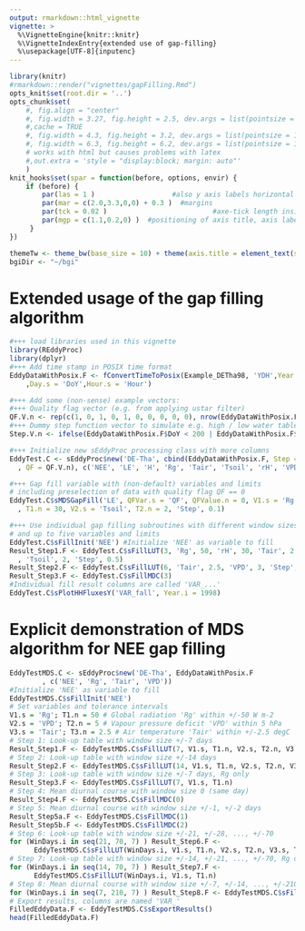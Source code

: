 ```yaml
---
output: rmarkdown::html_vignette
vignette: >
  %\VignetteEngine{knitr::knitr}
  %\VignetteIndexEntry{extended use of gap-filling}
  %\usepackage[UTF-8]{inputenc}
---
```


```r
library(knitr)
#rmarkdown::render("vignettes/gapFilling.Rmd")
opts_knit$set(root.dir = '..')
opts_chunk$set(
    #, fig.align = "center"
    #, fig.width = 3.27, fig.height = 2.5, dev.args = list(pointsize = 10)
    #,cache = TRUE
    #, fig.width = 4.3, fig.height = 3.2, dev.args = list(pointsize = 10)
    #, fig.width = 6.3, fig.height = 6.2, dev.args = list(pointsize = 10)
    # works with html but causes problems with latex
    #,out.extra = 'style = "display:block; margin: auto"' 
    )
knit_hooks$set(spar = function(before, options, envir) {
    if (before) {
        par(las = 1 )                   #also y axis labels horizontal
        par(mar = c(2.0,3.3,0,0) + 0.3 )  #margins
        par(tck = 0.02 )                          #axe-tick length inside plots             
        par(mgp = c(1.1,0.2,0) )  #positioning of axis title, axis labels, axis
     }
})
```


```r
themeTw <- theme_bw(base_size = 10) + theme(axis.title = element_text(size = 9))
bgiDir <- "~/bgi"
```

# Extended usage of the gap filling algorithm


```r
#+++ load libraries used in this vignette
library(REddyProc)
library(dplyr)
#+++ Add time stamp in POSIX time format
EddyDataWithPosix.F <- fConvertTimeToPosix(Example_DETha98, 'YDH',Year.s = 'Year'
    ,Day.s = 'DoY',Hour.s = 'Hour')
```


```r
#+++ Add some (non-sense) example vectors:
#+++ Quality flag vector (e.g. from applying ustar filter)
QF.V.n <- rep(c(1, 0, 1, 0, 1, 0, 0, 0, 0, 0), nrow(EddyDataWithPosix.F) / 10)
#+++ Dummy step function vector to simulate e.g. high / low water table
Step.V.n <- ifelse(EddyDataWithPosix.F$DoY < 200 | EddyDataWithPosix.F$DoY > 250, 0, 1)

#+++ Initialize new sEddyProc processing class with more columns
EddyTest.C <- sEddyProc$new('DE-Tha', cbind(EddyDataWithPosix.F, Step = Step.V.n
  , QF = QF.V.n), c('NEE', 'LE', 'H', 'Rg', 'Tair', 'Tsoil', 'rH', 'VPD', 'QF', 'Step'))

#+++ Gap fill variable with (non-default) variables and limits
# including preselection of data with quality flag QF == 0
EddyTest.C$sMDSGapFill('LE', QFVar.s = 'QF', QFValue.n = 0, V1.s = 'Rg'
  , T1.n = 30, V2.s = 'Tsoil', T2.n = 2, 'Step', 0.1)

#+++ Use individual gap filling subroutines with different window sizes
# and up to five variables and limits
EddyTest.C$sFillInit('NEE') #Initialize 'NEE' as variable to fill
Result_Step1.F <- EddyTest.C$sFillLUT(3, 'Rg', 50, 'rH', 30, 'Tair', 2.5
  , 'Tsoil', 2, 'Step', 0.5)
Result_Step2.F <- EddyTest.C$sFillLUT(6, 'Tair', 2.5, 'VPD', 3, 'Step', 0.5)
Result_Step3.F <- EddyTest.C$sFillMDC(3)
#Individual fill result columns are called 'VAR_...'
EddyTest.C$sPlotHHFluxesY('VAR_fall', Year.i = 1998)
```

# Explicit demonstration of MDS algorithm for NEE gap filling

```r
EddyTestMDS.C <- sEddyProc$new('DE-Tha', EddyDataWithPosix.F
        , c('NEE', 'Rg', 'Tair', 'VPD'))
#Initialize 'NEE' as variable to fill
EddyTestMDS.C$sFillInit('NEE')
# Set variables and tolerance intervals
V1.s = 'Rg'; T1.n = 50 # Global radiation 'Rg' within +/-50 W m-2
V2.s = 'VPD'; T2.n = 5 # Vapour pressure deficit 'VPD' within 5 hPa
V3.s = 'Tair'; T3.n = 2.5 # Air temperature 'Tair' within +/-2.5 degC
# Step 1: Look-up table with window size +/-7 days
Result_Step1.F <- EddyTestMDS.C$sFillLUT(7, V1.s, T1.n, V2.s, T2.n, V3.s, T3.n)
# Step 2: Look-up table with window size +/-14 days
Result_Step2.F <- EddyTestMDS.C$sFillLUT(14, V1.s, T1.n, V2.s, T2.n, V3.s, T3.n)
# Step 3: Look-up table with window size +/-7 days, Rg only
Result_Step3.F <- EddyTestMDS.C$sFillLUT(7, V1.s, T1.n)
# Step 4: Mean diurnal course with window size 0 (same day)
Result_Step4.F <- EddyTestMDS.C$sFillMDC(0)
# Step 5: Mean diurnal course with window size +/-1, +/-2 days
Result_Step5a.F <- EddyTestMDS.C$sFillMDC(1)
Result_Step5b.F <- EddyTestMDS.C$sFillMDC(2)
# Step 6: Look-up table with window size +/-21, +/-28, ..., +/-70
for (WinDays.i in seq(21, 70, 7) ) Result_Step6.F <-
      EddyTestMDS.C$sFillLUT(WinDays.i, V1.s, T1.n, V2.s, T2.n, V3.s, T3.n)
# Step 7: Look-up table with window size +/-14, +/-21, ..., +/-70, Rg only
for (WinDays.i in seq(14, 70, 7) ) Result_Step7.F <-
      EddyTestMDS.C$sFillLUT(WinDays.i, V1.s, T1.n)
# Step 8: Mean diurnal course with window size +/-7, +/-14, ..., +/-210 days
for (WinDays.i in seq(7, 210, 7) ) Result_Step8.F <- EddyTestMDS.C$sFillMDC(WinDays.i)
# Export results, columns are named 'VAR_'
FilledEddyData.F <- EddyTestMDS.C$sExportResults()
head(FilledEddyData.F)
```


